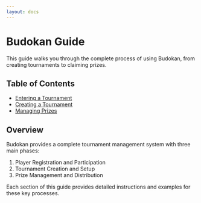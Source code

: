 ```yaml
---
layout: docs
---
```


# Budokan Guide

This guide walks you through the complete process of using Budokan, from creating tournaments to claiming prizes.

## Table of Contents
- [Entering a Tournament](./enter)
- [Creating a Tournament](./create)
- [Managing Prizes](./prizes)

## Overview
Budokan provides a complete tournament management system with three main phases:
1. Player Registration and Participation
2. Tournament Creation and Setup
3. Prize Management and Distribution

Each section of this guide provides detailed instructions and examples for these key processes.